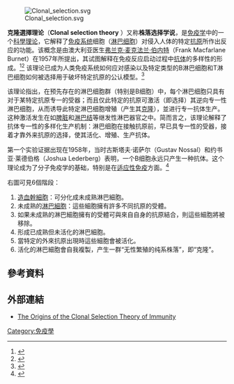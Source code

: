 {{noteTA|G1=LS}}
{{Grammar}}
[[File:Clonal_selection.svg|thumb]]

'''克隆選擇理论'''（'''Clonal selection theory''' ）又称'''株落选择学说'''，是[[免疫学|免疫学]]中的一个[[科學理论|科學理论]]，它解释了[[免疫系统|免疫系统]]细胞（[[淋巴细胞|淋巴细胞]]）对侵入人体的特定[[抗原|抗原]]所作出反应的功能。该概念是由澳大利亚医生[[弗兰克·麦克法兰·伯内特|弗兰克·麦克法兰·伯内特]]（Frank Macfarlane Burnet）在1957年所提出，其试图解释在免疫反应启动过程中[[抗体|抗体]]的多样性的形成。<ref>{{Cite web|title=A modification of jerne's theory of antibody production using the concept of clonal selection|url=https://onlinelibrary.wiley.com/doi/abs/10.3322/canjclin.26.2.119|accessdate=|author=|date=|format=|publisher=Wiley Online Library|language=英语|archive-date=2019-08-28|archive-url=https://web.archive.org/web/20190828022838/https://onlinelibrary.wiley.com/doi/abs/10.3322/canjclin.26.2.119|dead-url=no}}</ref><ref>{{Cite web|title=Reflections on the clonal-selection theory.|url=https://www.ncbi.nlm.nih.gov/pubmed/17893695|accessdate=|author=|date=|format=|publisher=|language=英语|archive-date=2020-05-14|archive-url=https://web.archive.org/web/20200514024434/https://www.ncbi.nlm.nih.gov/pubmed/17893695|dead-url=no}}</ref> 该理论已成为人类免疫系统如何应对感染以及特定类型的B淋巴细胞和T淋巴细胞如何被选择用于破坏特定抗原的公认模型。<ref>{{Cite web|title=Nature : a weekly illustrated journal of science.|url=https://www.worldcat.org/title/nature-a-weekly-illustrated-journal-of-science/oclc/759932692|accessdate=|author=|date=|format=|publisher=|language=英语|archive-date=2020-05-12|archive-url=https://web.archive.org/web/20200512192848/https://www.worldcat.org/title/nature-a-weekly-illustrated-journal-of-science/oclc/759932692|dead-url=no}}</ref>

该理论指出，在预先存在的淋巴细胞群（特别是B细胞）中，每个淋巴细胞只具有对于某特定抗原专一的受器；而且仅此特定的抗原可激活（即选择）其逆向专一性淋巴细胞，从而诱导此特定淋巴细胞增殖（产生其[[克隆|克隆]]），並进行专一抗体生产。这种激活发生在如[[脾脏|脾脏]]和[[淋巴結|淋巴结]]等继发性淋巴器官之中。简而言之，该理论解释了抗体专一性的多样化生产机制：淋巴细胞在接触抗原前，早已具专一性的受器，接着才靠外来抗原的选择，使其活化、增殖、生产抗体。

第一个实验证据出现在1958年，当时古斯塔夫·诺萨尔（Gustav Nossal）和约书亚·莱德伯格（Joshua Lederberg）表明，一个B细胞永远只产生一种抗体。这个理论成为了分子免疫学的基础，特别是在[[后天免疫系统|适应性免疫]]方面。<ref>{{Cite web|title=Pattern recognition theory and the launch of modern innate immunity.|url=https://www.ncbi.nlm.nih.gov/pubmed/24141853|accessdate=|author=|date=|format=|publisher=|language=英语|archive-date=2020-05-14|archive-url=https://web.archive.org/web/20200514024443/https://www.ncbi.nlm.nih.gov/pubmed/24141853|dead-url=no}}</ref>

右圖可見6個階段：
#[[造血幹細胞|造血幹細胞]]：可分化成未成熟淋巴細胞。
#未成熟的[[淋巴細胞|淋巴細胞]]：這些細胞擁有許多不同抗原的受體。
#如果未成熟的淋巴細胞擁有的受體可與來自自身的抗原結合，則這些細胞將被移除。
#形成已成熟但未活化的淋巴細胞。
#當特定的外來抗原出現時這些細胞會被活化。
#活化的淋巴細胞會自我複製，产生一群“无性繁殖的纯系株落”，即“克隆”。

==參考資料==
{{reflist}}

==外部連結==
*[http://post.queensu.ca/~forsdyke/theorimm0.htm The Origins of the Clonal Selection Theory of Immunity]{{Wayback|url=http://post.queensu.ca/~forsdyke/theorimm0.htm |date=20120730120916 }}

[[Category:免疫學|Category:免疫學]]